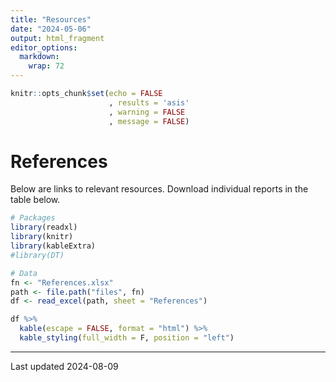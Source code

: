 ```yaml
---
title: "Resources"
date: "2024-05-06"
output: html_fragment
editor_options: 
  markdown: 
    wrap: 72
---
```


```r
knitr::opts_chunk$set(echo = FALSE
                      , results = 'asis'
                      , warning = FALSE
                      , message = FALSE)
```

# References

Below are links to relevant resources. Download individual reports in
the table below.

```r
# Packages
library(readxl)
library(knitr)
library(kableExtra)
#library(DT)

# Data
fn <- "References.xlsx"
path <- file.path("files", fn)
df <- read_excel(path, sheet = "References")

df %>%
  kable(escape = FALSE, format = "html") %>%
  kable_styling(full_width = F, position = "left")
```

---

Last updated 2024-08-09
